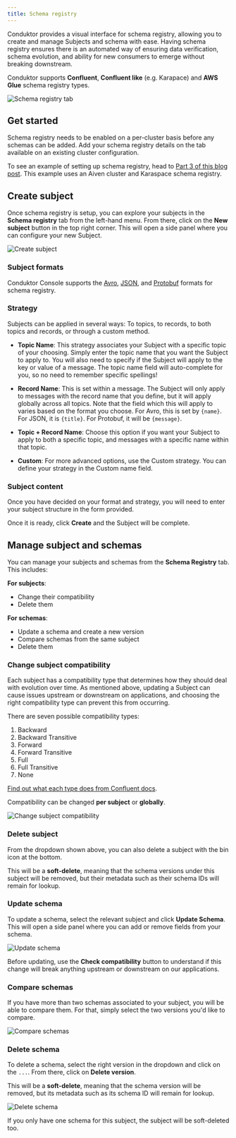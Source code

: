 ```yaml
---
title: Schema registry
---
```


Conduktor provides a visual interface for schema registry, allowing you to create and manage Subjects and schema with ease. Having schema registry ensures there is an automated way of ensuring data verification, schema evolution, and ability for new consumers to emerge without breaking downstream.

Conduktor supports **Confluent**, **Confluent like** (e.g. Karapace) and **AWS Glue** schema registry types.

![Schema registry tab](/images/schema-registry-list.png)

## Get started

Schema registry needs to be enabled on a per-cluster basis before any schemas can be added. Add your schema registry details on the tab available on an existing cluster configuration.

To see an example of setting up schema registry, head to [Part 3 of this blog post](https://www.conduktor.io/blog/what-is-the-schema-registry-and-why-do-you-need-to-use-it). This example uses an Aiven cluster and Karaspace schema registry.

## Create subject

Once schema registry is setup, you can explore your subjects in the **Schema registry** tab from the left-hand menu. From there, click on the **New subject** button in the top right corner. This will open a side panel where you can configure your new Subject.

![Create subject](/images/create-subject.png)

### Subject formats

Conduktor Console supports the [Avro](https://avro.apache.org/docs/current/spec.html), [JSON](https://json-schema.org/), and [Protobuf](https://developers.google.com/protocol-buffers/) formats for schema registry.

### Strategy

Subjects can be applied in several ways: To topics, to records, to both topics and records, or through a custom method.

- **Topic Name**: This strategy associates your Subject with a specific topic of your choosing. Simply enter the topic name that you want the Subject to apply to. You will also need to specify if the Subject will apply to the key or value of a message. The topic name field will auto-complete for you, so no need to remember specific spellings!

- **Record Name**: This is set within a message. The Subject will only apply to messages with the record name that you define, but it will apply globally across all topics. Note that the field which this will apply to varies based on the format you choose. For Avro, this is set by `{name}`. For JSON, it is `{title}`. For Protobuf, it will be `{message}`.

- **Topic + Record Name**: Choose this option if you want your Subject to apply to both a specific topic, and messages with a specific name within that topic.

- **Custom**: For more advanced options, use the Custom strategy. You can define your strategy in the Custom name field.

### Subject content

Once you have decided on your format and strategy, you will need to enter your subject structure in the form provided.

Once it is ready, click **Create** and the Subject will be complete.

## Manage subject and schemas

You can manage your subjects and schemas from the **Schema Registry** tab. This includes:

**For subjects**:

- Change their compatibility
- Delete them

**For schemas**:

- Update a schema and create a new version
- Compare schemas from the same subject
- Delete them

### Change subject compatibility

Each subject has a compatibility type that determines how they should deal with evolution over time. As mentioned above, updating a Subject can cause issues upstream or downstream on applications, and choosing the right compatibility type can prevent this from occurring.

There are seven possible compatibility types:

1. Backward
1. Backward Transitive
1. Forward
1. Forward Transitive
1. Full
1. Full Transitive
1. None

[Find out what each type does from Confluent docs](https://docs.confluent.io//current/schema-registry/avro.html#summary).

Compatibility can be changed **per subject** or **globally**.

![Change subject compatibility](/images/change-compatibility.png)

### Delete subject

From the dropdown shown above, you can also delete a subject with the bin icon at the bottom.

This will be a **soft-delete**, meaning that the schema versions under this subject will be removed, but their metadata such as their schema IDs will remain for lookup.

### Update schema

To update a schema, select the relevant subject and click **Update Schema**. This will open a side panel where you can add or remove fields from your schema.

![Update schema](/images/update-schema.png)

Before updating, use the **Check compatibility** button to understand if this change will break anything upstream or downstream on our applications.

### Compare schemas

If you have more than two schemas associated to your subject, you will be able to compare them. For that, simply select the two versions you'd like to compare.

![Compare schemas](/images/compare-schemas.png)

### Delete schema

To delete a schema, select the right version in the dropdown and click on the `...`. From there, click on **Delete version**.

This will be a **soft-delete**, meaning that the schema version will be removed, but its metadata such as its schema ID will remain for lookup.

![Delete schema](/images/delete-schema.png)

<Note> If you only have one schema for this subject, the subject will be soft-deleted too. </Note>

